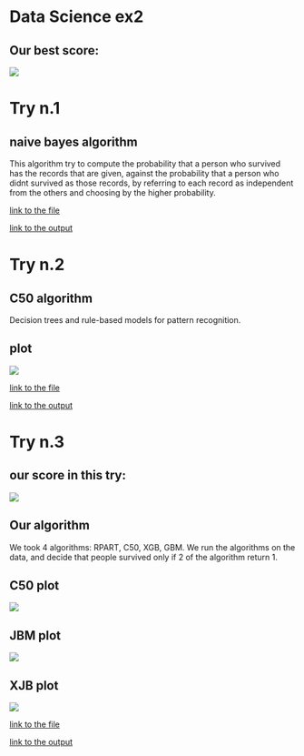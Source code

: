 
# Data Science ex2

## Our best score:

![](/bestRecord.png)

# Try n.1
## naive bayes algorithm
This algorithm try to compute the probability that a person who survived has the records that are given, against the probability that a person who didnt survived as those records, by referring to each record as independent from the others and choosing by the higher probability.

[link to the file](https://github.com/naordalal/DataScience-hw2/blob/master/Prediction3/prediction1.R)

[link to the output](https://github.com/naordalal/DataScience-hw2/blob/master/Prediction3/try1.csv)

# Try n.2
## C50 algorithm
Decision trees and rule-based models for pattern recognition.

## plot
![](/Prediction2/C50Plot.png)

[link to the file](https://github.com/naordalal/DataScience-hw2/blob/master/Prediction3/prediction2.R)

[link to the output](https://github.com/naordalal/DataScience-hw2/blob/master/Prediction3/try2.csv)

# Try n.3
## our score in this try:
![](/Prediction3/try3.png)

## Our algorithm
We took 4 algorithms: RPART, C50, XGB, GBM.
We run the algorithms on the data, and decide that people survived only if 2 of the algorithm return 1.

## C50 plot
![](/Prediction3/C50Plot.png)

## JBM plot
![](/Prediction3/gbmPlot.png)

## XJB plot
![](/Prediction3/xgbPlot.png)

[link to the file](https://github.com/naordalal/DataScience-hw2/blob/master/Prediction3/prediction3.R)

[link to the output](https://github.com/naordalal/DataScience-hw2/blob/master/Prediction3/try3.csv)
